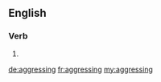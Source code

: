==English==

===Verb===
{{head|en}}

# {{present participle of|aggress}}

[[de:aggressing]]
[[fr:aggressing]]
[[my:aggressing]]